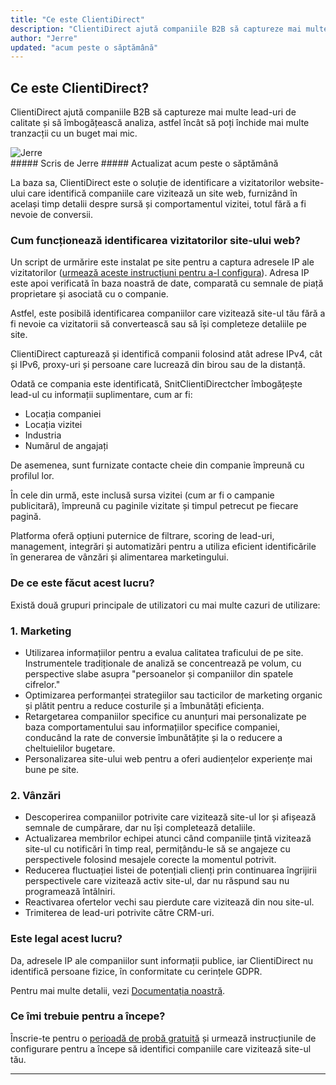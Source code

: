 ```yaml
---
title: "Ce este ClientiDirect"
description: "ClientiDirect ajută companiile B2B să captureze mai multe lead-uri de calitate și să îmbogățească analiza, astfel încât să poți închide mai multe tranzacții cu un buget mai mic."
author: "Jerre"
updated: "acum peste o săptămână"
---
```


## Ce este ClientiDirect?

ClientiDirect ajută companiile B2B să captureze mai multe lead-uri de calitate și să îmbogățească analiza, astfel încât să poți închide mai multe tranzacții cu un buget mai mic.

<div className="flex gap-2 items-center">
  <img
    src="/images/avatar.jpg"
    alt="Jerre"
    className="rounded-full"
    width={36}
    height={36}
  />
  <div>##### Scris de Jerre ##### Actualizat acum peste o săptămână</div>
</div>

La baza sa, ClientiDirect este o soluție de identificare a vizitatorilor website-ului care identifică companiile care vizitează un site web, furnizând în același timp detalii despre sursă și comportamentul vizitei, totul fără a fi nevoie de conversii.

### Cum funcționează identificarea vizitatorilor site-ului web?

Un script de urmărire este instalat pe site pentru a captura adresele IP ale vizitatorilor ([urmează aceste instrucțiuni pentru a-l configura](#)). Adresa IP este apoi verificată în baza noastră de date, comparată cu semnale de piață proprietare și asociată cu o companie.

Astfel, este posibilă identificarea companiilor care vizitează site-ul tău fără a fi nevoie ca vizitatorii să convertească sau să își completeze detaliile pe site.

ClientiDirect capturează și identifică companii folosind atât adrese IPv4, cât și IPv6, proxy-uri și persoane care lucrează din birou sau de la distanță.

Odată ce compania este identificată, SnitClientiDirectcher îmbogățește lead-ul cu informații suplimentare, cum ar fi:

- Locația companiei
- Locația vizitei
- Industria
- Numărul de angajați

De asemenea, sunt furnizate contacte cheie din companie împreună cu profilul lor.

În cele din urmă, este inclusă sursa vizitei (cum ar fi o campanie publicitară), împreună cu paginile vizitate și timpul petrecut pe fiecare pagină.

Platforma oferă opțiuni puternice de filtrare, scoring de lead-uri, management, integrări și automatizări pentru a utiliza eficient identificările în generarea de vânzări și alimentarea marketingului.

### De ce este făcut acest lucru?

Există două grupuri principale de utilizatori cu mai multe cazuri de utilizare:

### 1. Marketing

- Utilizarea informațiilor pentru a evalua calitatea traficului de pe site. Instrumentele tradiționale de analiză se concentrează pe volum, cu perspective slabe asupra "persoanelor și companiilor din spatele cifrelor."
- Optimizarea performanței strategiilor sau tacticilor de marketing organic și plătit pentru a reduce costurile și a îmbunătăți eficiența.
- Retargetarea companiilor specifice cu anunțuri mai personalizate pe baza comportamentului sau informațiilor specifice companiei, conducând la rate de conversie îmbunătățite și la o reducere a cheltuielilor bugetare.
- Personalizarea site-ului web pentru a oferi audiențelor experiențe mai bune pe site.

### 2. Vânzări

- Descoperirea companiilor potrivite care vizitează site-ul lor și afișează semnale de cumpărare, dar nu își completează detaliile.
- Actualizarea membrilor echipei atunci când companiile țintă vizitează site-ul cu notificări în timp real, permițându-le să se angajeze cu perspectivele folosind mesajele corecte la momentul potrivit.
- Reducerea fluctuației listei de potențiali clienți prin continuarea îngrijirii perspectivele care vizitează activ site-ul, dar nu răspund sau nu programează întâlniri.
- Reactivarea ofertelor vechi sau pierdute care vizitează din nou site-ul.
- Trimiterea de lead-uri potrivite către CRM-uri.

### Este legal acest lucru?

Da, adresele IP ale companiilor sunt informații publice, iar ClientiDirect nu identifică persoane fizice, în conformitate cu cerințele GDPR.

Pentru mai multe detalii, vezi [Documentația noastră](#).

### Ce îmi trebuie pentru a începe?

Înscrie-te pentru o [perioadă de probă gratuită](#) și urmează instrucțiunile de configurare pentru a începe să identifici companiile care vizitează site-ul tău.

---
